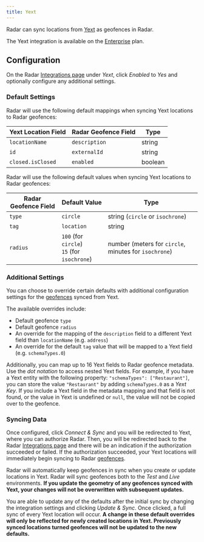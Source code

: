 ```yaml
---
title: Yext
---
```


Radar can sync locations from [Yext](http://www.yext.com) as geofences in Radar.

The Yext integration is available on the [Enterprise](https://radar.com/pricing) plan.

## Configuration

On the Radar [Integrations page](/integrations) under *Yext*, click *Enabled* to *Yes* and optionally configure any additional settings.

### Default Settings
Radar will use the following default mappings when syncing Yext locations to Radar geofences:

Yext Location Field | Radar Geofence Field | Type
--- | --- | ---
`locationName` | `description` | string
`id` | `externalId` | string
`closed.isClosed` | `enabled` | boolean

Radar will use the following default values when syncing Yext locations to Radar geofences:

Radar Geofence Field | Default Value | Type
--- | --- | ---
`type` | `circle` | string (`circle` or `isochrone`)
`tag` | `location` | string
`radius` | `100` (for `circle`) <br/> `15` (for `isochrone`) | number (meters for `circle`, minutes for `isochrone`)

### Additional Settings
You can choose to override certain defaults with additional configuration settings for the [geofences](/documentation/geofences) synced from Yext.

The available overrides include:
- Default geofence `type`
- Default geofence `radius`
- An override for the mapping of the `description` field to a different Yext field than `locationName` (e.g. `address`)
- An override for the default `tag` value that will be mapped to a Yext field (e.g. `schemaTypes.0`)

Additionally, you can map up to 16 Yext fields to Radar geofence metadata. Use the *dot notation* to access nested Yext fields.  For example, if you have a Yext entity with the following property: `"schemaTypes": ["Restaurant"]`, you can store the value `"Restaurant"` by adding `schemaTypes.0` as a *Yext Key*.  If you include a Yext field in the metadata mapping and that field is not found, or the value in Yext is undefined or `null`, the value will not be copied over to the geofence.

### Syncing Data
Once configured, click *Connect & Sync* and you will be redirected to Yext, where you can authorize Radar. Then, you will be redirected back to the Radar [Integrations page](/integrations) and there will be an indication if the authorization succeeded or failed.  If the authorization succeeded, your Yext locations will immediately begin syncing to Radar [geofences](/documentation/geofences).

Radar will automatically keep geofences in sync when you create or update locations in Yext.  Radar will sync geofences both to the *Test* and *Live* environments.  **If you update the geometry of any geofences synced with Yext, your changes will not be overwritten with subsequent updates.**

You are able to update any of the defaults after the initial sync by changing the integration settings and clicking *Update & Sync*.  Once clicked, a full sync of every Yext location will occur.  **A change in these default overrides will only be reflected for newly created locations in Yext.  Previously synced locations turned geofences will not be updated to the new defaults.**
